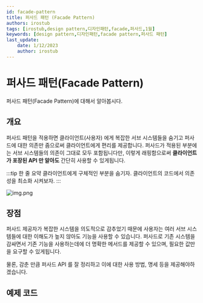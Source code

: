 ```yaml
---
id: facade-pattern
title: 퍼사드 패턴 (Facade Pattern)
authors: irostub
tags: [irostub,design pattern,디자인패턴,facade,퍼사드,1월]
keywords: [design pattern,디자인패턴,facade pattern,퍼사드 패턴]
last_update:
    date: 1/12/2023
    author: irostub
---
```

# 퍼사드 패턴(Facade Pattern)
퍼사드 패턴(Facade Pattern)에 대해서 알아봅시다.

## 개요
퍼사드 패턴을 적용하면 클라이언트(사용자) 에게 복잡한 서브 시스템들을 숨기고 퍼사드에 대한 의존만 줌으로써 클라이언트에게 편리를 제공합니다.
퍼사드가 적용된 부분에는 서브 시스템들의 의존이 그대로 모두 포함됩니다만, 이렇게 래핑함으로써 **클라이언트가 포장된 API 만 알아도** 간단히 사용할 수 있게됩니다.

:::tip 한 줄 요약
클라이언트에게 구체적인 부분을 숨기자. 클라이언트의 코드에서 의존성을 최소화 시켜보자.
:::

![img.png](img.png)

## 장점

퍼사드 제공자가 복잡한 시스템을 의도적으로 감추었기 때문에 사용자는 여러 서브 시스템들에 대한 이해도가 높지 않아도 기능을 사용할 수 있습니다. 
퍼사드로 기존 시스템을 감싸면서 기존 기능을 사용하는데에 더 명확한 메서드를 제공할 수 있으며, 필요한 값만을 요구할 수 있게됩니다.  

물론, 감춘 만큼 퍼사드 API 를 잘 정리하고 이에 대한 사용 방법, 명세 등을 제공해야하겠습니다.

## 예제 코드




<CodeRunner codeString={code}  language={LANGUAGE_TYPE.JAVA}/>